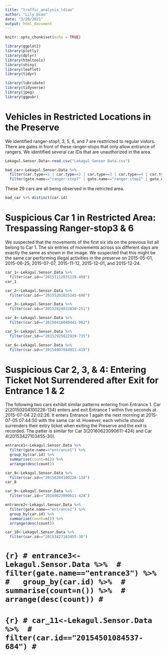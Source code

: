 ```yaml
---
title: "traffic_analysis_ldiao"
author: "Lily Diao"
date: "3/20/2021"
output: html_document
---
```


```r
knitr::opts_chunk$set(echo = TRUE)
```

```r
library(ggplot2)
library(plotly)
library(dplyr)
library(htmltools)
library(shiny)
library(leaflet)
library(tidyr)
```

```r
library(lubridate)
library(tidyverse)
library(jpeg)
library(ggpubr)
```

# Vehicles in Restricted Locations in the Preserve
We identified ranger-stop1, 3, 5, 6, and 7 are resttricted to regular vistors. There are gates in front of these ranger-stops that only allow entrance of rangers. We identified several car IDs that are unauthorized in the area. 

```r
Lekagul.Sensor.Data<-read.csv("Lekagul Sensor Data.csv")
```

```r
bad_car<-Lekagul.Sensor.Data %>% 
  filter(car.type==1 | car.type==2 | car.type==3 | car.type==4 | car.type==5) %>% 
  filter(gate.name=="ranger-stop7" | gate.name=="ranger-stop1" | gate.name=="ranger-stop6" | gate.name=="ranger-stop3" | gate.name=="ranger-stop5")
```

These 29 cars are all being observed in the retricted area.
```r
bad_car %>% distinct(car.id) 
```

# Suspicious Car 1 in Restricted Area: Trespassing Ranger-stop3 & 6

We suspected that the movements of the first six ids on the previous list all belong to Car 1. The six entries of movements across six different days are exactly the same as shown in the image. We suspected that this might be the same car performing illegal activities in the preserve on 2015-05-01, 2015-06-25, 2015-07-07,  2015-11-12, 2015-12-01, and 2015-12-24. 

```r
car_1<-Lekagul.Sensor.Data %>% 
  filter(car.id=="20151112031119-409")
car_1
```

```r
car_2<-Lekagul.Sensor.Data %>% 
  filter(car.id=="20155201025245-696")
```

```r
car_3<-Lekagul.Sensor.Data %>% 
  filter(car.id=="20152824032830-251")
```

```r
car_4<-Lekagul.Sensor.Data %>% 
  filter(car.id=="20150416040441-902")
```

```r
car_5<-Lekagul.Sensor.Data %>% 
  filter(car.id=="20152925022919-735")
```

```r
car_6<-Lekagul.Sensor.Data %>% 
  filter(car.id=="20154907044911-419")
```


# Suspicious Car 2, 3, & 4: Entering Ticket Not Surrendered after Exit for Entrance 1 & 2

The following two cars exhibit similar patterns entering from Entrance 1. Car 2(20150204100226-134) enters and exit Entrance 1 within five seconds at 2015-07-04 22:02:26. It enters Entrance 1 again the next morning at 2015-07-05 07:44:50 with the same car id. However, each vehicle should surrenders their entry ticket when exiting the Preserve and the exit is recorded. The patter is similar for Car 3(20160623090611-424) and Car 4(20153427103455-30).

```r
entrance1<-Lekagul.Sensor.Data %>% 
  filter(gate.name=="entrance1") %>% 
  group_by(car.id) %>% 
  summarise(count=n()) %>% 
  arrange(desc(count))
```

```r
car_8<-Lekagul.Sensor.Data %>% 
  filter(car.id=="20150204100226-134")
car_8
```


```r
car_9<-Lekagul.Sensor.Data %>% 
  filter(car.id=="20160623090611-424")
```

```r
entrance2<-Lekagul.Sensor.Data %>% 
  filter(gate.name=="entrance2") %>% 
  group_by(car.id) %>% 
  summarise(count=n()) %>% 
  arrange(desc(count))
```


```r
car_10<-Lekagul.Sensor.Data %>% 
  filter(car.id=="20153427103455-30")
```

<!-- # Change in Movement Cross Time -->

<!-- ```{r} -->
<!-- count_preserve<-Lekagul.Sensor.Data %>% -->
<!--   group_by(Timestamp) %>% -->
<!--   summarise(count=n()) -->
<!-- ``` -->

<!-- ```{r} -->
<!-- p_count_preserve <- count_preserve %>% -->
<!--   plot_ly(x = ~Timestamp, y = ~count) %>% -->
<!--   add_lines(alpha = 0.4) -->

<!-- p_count_preserve -->
<!-- ``` -->

<!-- ```{r} -->
<!-- max_move<-Lekagul.Sensor.Data %>% -->
<!--   filter(as.POSIXct(Timestamp) >= as.POSIXct('2015-07-31 00:00:00') & as.POSIXct(Timestamp) <= as.POSIXct('2015-07-31 23:59:59')) %>% -->
<!--   group_by(car.id) %>% -->
<!--   summarise(count=n()) %>% -->
<!--   arrange(desc(count)) -->
<!-- ``` -->

<!-- ```{r} -->
<!-- move_count_crime<-park.movement.Sun %>% -->
<!--   filter(as.POSIXct(Timestamp)>= as.POSIXct('2014-6-08 15:33:00') & as.POSIXct(Timestamp) <= as.POSIXct('2014-6-08 16:19:00')) %>% -->
<!--   select(id, type, X, Y) %>% -->
<!--   group_by(id) %>% -->
<!--   summarise(count=n()) %>% -->
<!--   arrange(desc(count)) -->
<!-- ``` -->

<!-- ```{r} -->
<!-- car_12<-Lekagul.Sensor.Data %>% -->
<!--   filter(car.id=="20154431104413-67") -->
<!-- ``` -->

<!-- ```{r} -->
<!-- car_12<-Lekagul.Sensor.Data %>% -->
<!--   filter(car.id=="20154831074838-917") -->
<!-- ``` -->

<!-- # Regular Commers -->

<!-- We want to see whehter certain vehicle appears at the entrance for multiple times in order to identitfy certain abnormaties. -->


# ```{r}
# entrance3<-Lekagul.Sensor.Data %>% 
#   filter(gate.name=="entrance3") %>% 
#   group_by(car.id) %>% 
#   summarise(count=n()) %>% 
#   arrange(desc(count))
# ```
# 
# 
# ```{r}
# car_11<-Lekagul.Sensor.Data %>% 
#   filter(car.id=="20154501084537-684")
# ```
